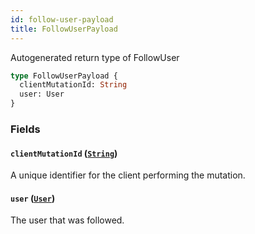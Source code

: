 ```yaml
---
id: follow-user-payload
title: FollowUserPayload
---
```


Autogenerated return type of FollowUser

```graphql
type FollowUserPayload {
  clientMutationId: String
  user: User
}
```

### Fields

#### `clientMutationId` ([`String`](/docs/api/scalars/string))

A unique identifier for the client performing the mutation.

#### `user` ([`User`](/docs/api/objects/user))

The user that was followed.
